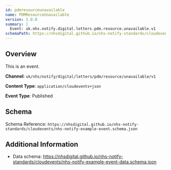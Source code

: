 ```yaml
---
id: pdmresourceunavailable
name: PDMResourceUnavailable
version: 1.0.0
summary: |
  Event: uk.nhs.notify.digital.letters.pdm.resource.unavailable.v1
schemaPath: https://nhsdigital.github.io/nhs-notify-standards/cloudevents/nhs-notify-example-event.schema.json
---
```


## Overview

This is an event.

**Channel**: `uk/nhs/notify/digital/letters/pdm/resource/unavailable/v1`

**Content Type**: `application/cloudevents+json`

**Event Type**: Published

## Schema

Schema Reference: `https://nhsdigital.github.io/nhs-notify-standards/cloudevents/nhs-notify-example-event.schema.json`

## Additional Information

- Data schema: https://nhsdigital.github.io/nhs-notify-standards/cloudevents/nhs-notify-example-event-data.schema.json
